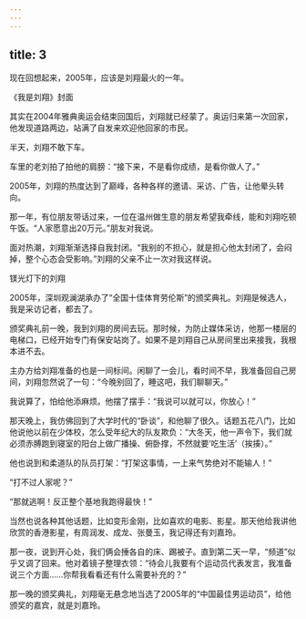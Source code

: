 ```yaml
---
---
---
```

title: 3
---



现在回想起来，2005年，应该是刘翔最火的一年。

《我是刘翔》封面



其实在2004年雅典奥运会结束回国后，刘翔就已经蒙了。奥运归来第一次回家，他发现道路两边，站满了自发来欢迎他回家的市民。

半天，刘翔不敢下车。

车里的老刘拍了拍他的肩膀：“接下来，不是看你成绩，是看你做人了。”

2005年，刘翔的热度达到了巅峰，各种各样的邀请、采访、广告，让他晕头转向。

那一年，有位朋友带话过来，一位在温州做生意的朋友希望我牵线，能和刘翔吃顿午饭。“人家愿意出20万元。”朋友对我说。

面对热潮，刘翔渐渐选择自我封闭。“我别的不担心，就是担心他太封闭了，会闷掉，整个心态会受影响。”刘翔的父亲不止一次对我这样说。

镁光灯下的刘翔



2005年，深圳观澜湖承办了“全国十佳体育劳伦斯”的颁奖典礼。刘翔是候选人，我是采访记者，都去了。

颁奖典礼前一晚，我到刘翔的房间去玩。那时候，为防止媒体采访，他那一楼层的电梯口，已经开始专门有保安站岗了。如果不是刘翔自己从房间里出来接我，我根本进不去。

主办方给刘翔准备的也是一间标间。闲聊了一会儿，看时间不早，我准备回自己房间，刘翔忽然说了一句：“今晚别回了，睡这吧，我们聊聊天。”

我说算了，怕给他添麻烦。他摆了摆手：“我说可以就可以，你放心！”

那天晚上，我仿佛回到了大学时代的“卧谈”，和他聊了很久。话题五花八门，比如他说他以前在少体校，怎么受年纪大的队友欺负：“大冬天，他一声令下，我们就必须赤膊跑到寝室的阳台上做广播操、俯卧撑，不然就要‘吃生活’（挨揍）。”

他也说到和柔道队的队员打架：“打架这事情，一上来气势绝对不能输人！”

“打不过人家呢？”

“那就逃啊！反正整个基地我跑得最快！”

当然也说各种其他话题，比如变形金刚，比如喜欢的电影、影星。那天他给我讲他欣赏的香港影星，有周润发、成龙、张曼玉，我记得还有刘嘉玲。

那一夜，说到开心处，我们俩会捶各自的床、踢被子。直到第二天一早，“频道”似乎又调了回来。他对着镜子整理衣领：“待会儿我要有个运动员代表发言，我准备说三个方面……你帮我看看还有什么需要补充的？”

那一晚的颁奖典礼，刘翔毫无悬念地当选了2005年的“中国最佳男运动员”，给他颁奖的嘉宾，就是刘嘉玲。